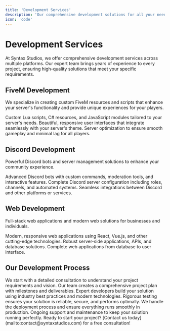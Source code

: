 ```yaml
---
title: 'Development Services'
description: 'Our comprehensive development solutions for all your needs'
icon: 'code'
---
```


# Development Services

At Syntax Studios, we offer comprehensive development services across multiple platforms. Our expert team brings years of experience to every project, ensuring high-quality solutions that meet your specific requirements.

## FiveM Development

We specialize in creating custom FiveM resources and scripts that enhance your server's functionality and provide unique experiences for your players.

<Expandable title="Custom Resources">
  <ResponseField name="Scripts & Resources" type="string">
    Custom Lua scripts, C# resources, and JavaScript modules tailored to your server's needs.
  </ResponseField>
  <ResponseField name="UI/UX Design" type="string">
    Beautiful, responsive user interfaces that integrate seamlessly with your server's theme.
  </ResponseField>
  <ResponseField name="Performance Optimization" type="string">
    Server optimization to ensure smooth gameplay and minimal lag for all players.
  </ResponseField>
</Expandable>

## Discord Development

Powerful Discord bots and server management solutions to enhance your community experience.

<Expandable title="Discord Solutions">
  <ResponseField name="Custom Bots" type="string">
    Advanced Discord bots with custom commands, moderation tools, and interactive features.
  </ResponseField>
  <ResponseField name="Server Setup" type="string">
    Complete Discord server configuration including roles, channels, and automated systems.
  </ResponseField>
  <ResponseField name="Integration Services" type="string">
    Seamless integrations between Discord and other platforms or services.
  </ResponseField>
</Expandable>

## Web Development

Full-stack web applications and modern web solutions for businesses and individuals.

<Expandable title="Web Solutions">
  <ResponseField name="Frontend Development" type="string">
    Modern, responsive web applications using React, Vue.js, and other cutting-edge technologies.
  </ResponseField>
  <ResponseField name="Backend Development" type="string">
    Robust server-side applications, APIs, and database solutions.
  </ResponseField>
  <ResponseField name="Full-Stack Applications" type="string">
    Complete web applications from database to user interface.
  </ResponseField>
</Expandable>

## Our Development Process

<Steps>
  <Step title="Consultation">
    We start with a detailed consultation to understand your project requirements and vision.
  </Step>
  <Step title="Planning">
    Our team creates a comprehensive project plan with milestones and deliverables.
  </Step>
  <Step title="Development">
    Expert developers build your solution using industry best practices and modern technologies.
  </Step>
  <Step title="Testing">
    Rigorous testing ensures your solution is reliable, secure, and performs optimally.
  </Step>
  <Step title="Deployment">
    We handle the deployment process and ensure everything runs smoothly in production.
  </Step>
  <Step title="Support">
    Ongoing support and maintenance to keep your solution running perfectly.
  </Step>
</Steps>

<Note>
Ready to start your project? [Contact us today](mailto:contact@syntaxstudios.com) for a free consultation!
</Note>
